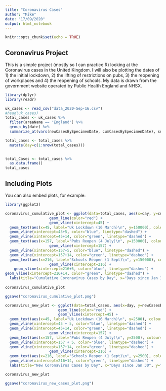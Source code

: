 ```yaml
---
title: "Coronavirus Cases"
author: "Mike"
date: "17/09/2020"
output: html_notebook
---
```


```r
knitr::opts_chunk$set(echo = TRUE)
```

## Coronavirus Project

This is a simple project (mostly so I can practice R) looking at the Coronavirus cases in the United Kingdom. I will also be plotting the dates of 1) the initial lockdown, 2) the lifting of restrictions on pubs, 3) the reopening of workplaces and 4) the reopening of schools. My data is drawn from the government website operated by Public Health England and NHSX.

```r
library(dplyr)
library(readr)

uk_cases <- read_csv("data_2020-Sep-16.csv")
#head(uk_cases)
total_cases <- uk_cases %>%
  filter(areaName == "England") %>%
  group_by(date) %>%
  summarize_at(vars(newCasesBySpecimenDate, cumCasesBySpecimenDate), sum) 

total_cases <- total_cases %>%
  mutate(day=c(1:nrow(total_cases)))
  

total_Cases <- total_cases %>%
  as.data.frame()
total_cases

```

## Including Plots

You can also embed plots, for example:

```r
library(ggplot2)

coronavirus_cumulative_plot <- ggplot(data=total_cases, aes(x=day, y=cumCasesBySpecimenDate)) +
                    geom_line(color="red") +
                    geom_vline(xintercept=45) +
  geom_text(aes(x=45, label="Uk Lockdown (16 March)\n", y=150000), colour="black", angle=90) +
  geom_vline(xintercept=45+5, color="blue", linetype="dashed") +
  geom_vline(xintercept=45+14, color="green", linetype="dashed") +
  geom_text(aes(x=157, label="Pubs Reopen (4 July)\n", y=150000), colour="black", angle=90) +
                    geom_vline(xintercept=157) +
  geom_vline(xintercept=157+5, color="blue", linetype="dashed") +
  geom_vline(xintercept=157+14, color="green", linetype="dashed") +
  geom_text(aes(x=216, label="Schools Reopen (1 Sept)\n", y=150000), colour="black", angle=90) +
                    geom_vline(xintercept=216) +
    geom_vline(xintercept=216+5, color="blue", linetype="dashed") +
geom_vline(xintercept=216+14, color="green", linetype="dashed") +
  labs(title="Cumulative Coronavirus Cases by Day", x="Days since Jan 30", y="Total Number of Cases")
  
coronavirus_cumulative_plot

ggsave("coronavirus_cumulative_plot.png")

coronavirus_new_plot <- ggplot(data=total_cases, aes(x=day, y=newCasesBySpecimenDate)) +
                        geom_line(color="red") +
                        geom_vline(xintercept=45) +
  geom_text(aes(x=45, label="Uk Lockdown (16 March)\n", y=2500), colour="black", angle=90) +
  geom_vline(xintercept=45 + 5, color="blue", linetype="dashed") +
  geom_vline(xintercept=45+14, color="green", linetype="dashed") +
                    geom_vline(xintercept=157) +
  geom_text(aes(x=157, label="Pubs Reopen (4 July)\n", y=2500), colour="black", angle=90) +
  geom_vline(xintercept=157 + 5, color="blue", linetype="dashed") +
  geom_vline(xintercept=157+14, color="green", linetype="dashed") +
                    geom_vline(xintercept=216) +
  geom_text(aes(x=216, label="Schools Reopen (1 Sept)\n", y=2500), colour="black", angle=90) +geom_vline(xintercept=216+5, color="blue", linetype="dashed") +
  geom_vline(xintercept=216+14, color="green", linetype="dashed") +
  labs(title="New Coronavirus Cases by Day", x="Days since Jan 30", y="Number of New Cases")

coronavirus_new_plot

ggsave("coronavirus_new_cases_plot.png")

```

